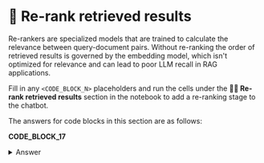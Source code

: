 # 🦹 Re-rank retrieved results

Re-rankers are specialized models that are trained to calculate the relevance between query-document pairs. Without re-ranking the order of retrieved results is governed by the embedding model, which isn't optimized for relevance and can lead to poor LLM recall in RAG applications.

Fill in any `<CODE_BLOCK_N>` placeholders and run the cells under the **🦹‍♀️ Re-rank retrieved results** section in the notebook to add a re-ranking stage to the chatbot.

The answers for code blocks in this section are as follows:

**CODE_BLOCK_17**

<details>
<summary>Answer</summary>
<div>
```python
rerank_model.rank(
    user_query, documents, return_documents=True, top_k=5
)
```
</div>
</details>